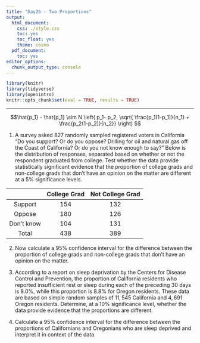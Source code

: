 ```yaml
---
title: "Day26 - Two Proportions"
output:
  html_document:
    css: ./style.css
    toc: yes
    toc_float: yes
    theme: cosmo
  pdf_document:
    toc: yes
editor_options:
  chunk_output_type: console
---
```


```r
library(knitr)
library(tidyverse)
library(openintro)
knitr::opts_chunk$set(eval = TRUE, results = TRUE)
```

-------------------------------------------------------------

$$\hat{p_1} - \hat{p_1} \sim N \left( p_1- p_2, \sqrt{ \frac{p_1(1-p_1)}{n_1} + \frac{p_2(1-p_2)}{n_2}} \right) $$

1. A survey asked $827$ randomly sampled registered voters in California “Do you support? Or do you oppose? Drilling for oil and natural gas off the Coast of California? Or do you not know enough to say?” Below is the distribution of responses, separated based on whether or not the respondent graduated from college. Test whether the data provide statistically significant evidence that the proportion of college grads and non-college grads that don't have an opinion on the matter are different at a $5\%$ significance levels. 

| | College Grad | Not College Grad |
|:--:|:--:|:--:|
|Support | $154$ | $132$ | 
|Oppose | $180$ | $126$ |
|Don't know | $104$ | $131$ |
|Total | $438$ | $389$ |

2. Now calculate a $95 \%$ confidence interval for the difference between the proportion of college grads and non-college grads that don't have an opinion on the matter.

3. According to a report on sleep deprivation by the Centers for Disease Control and Prevention, the proportion of California residents who reported insufficient rest or sleep during each of the preceding $30$ days is $8.0 \%$, while this proportion is $8.8 \%$ for Oregon residents. These data are based on simple random samples of $11,545$ California and $4,691$ Oregon residents. Determine, at a $10 \%$ significance level, whether the data provide evidence that the proportions are different.


4. Calculate a $95 \%$ confidence interval for the difference between the proportions of Californians and Oregonians who are sleep deprived and interpret it in context of the data.
